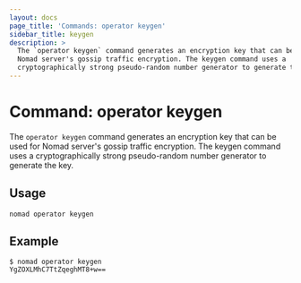 ```yaml
---
layout: docs
page_title: 'Commands: operator keygen'
sidebar_title: keygen
description: >
  The `operator keygen` command generates an encryption key that can be used for
  Nomad server's gossip traffic encryption. The keygen command uses a
  cryptographically strong pseudo-random number generator to generate the key.
---
```


# Command: operator keygen

The `operator keygen` command generates an encryption key that can be used for
Nomad server's gossip traffic encryption. The keygen command uses a
cryptographically strong pseudo-random number generator to generate the key.

## Usage

```plaintext
nomad operator keygen
```

## Example

```shell
$ nomad operator keygen
YgZOXLMhC7TtZqeghMT8+w==
```
